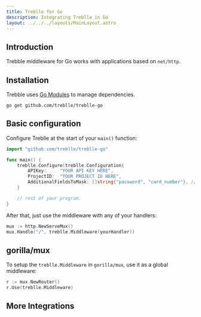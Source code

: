 ```yaml
---
title: Treblle for Go
description: Integrating Treblle in Go
layout: ../../../layouts/MainLayout.astro
---
```



## Introduction

Trebble middleware for Go works with applications based on `net/http`.

## Installation

Trebble uses [Go Modules](https://github.com/golang/go/wiki/Modules) to manage dependencies.

```shell
go get github.com/treblle/treblle-go
```

## Basic configuration

Configure Treblle at the start of your `main()` function:

```go
import "github.com/treblle/treblle-go"

func main() {
	treblle.Configure(treblle.Configuration{
		APIKey:     "YOUR API KEY HERE",
		ProjectID:  "YOUR PROJECT ID HERE",
        AdditionalFieldsToMask: []string{"password", "card_number"}, // optional, specify additional fields to mask
	}

    // rest of your program.
}

```

After that, just use the middleware with any of your handlers:

```go
mux := http.NewServeMux()
mux.Handle("/", treblle.Middleware(yourHandler))
```

## gorilla/mux

To setup the `treblle.Middleware` in `gorilla/mux`, use it as a global middleware:

```go
r := mux.NewRouter()
r.Use(treblle.Middleware)
```

## More Integrations

<TreblleIntegrations />
